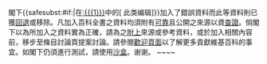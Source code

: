 <div style=clear: both></div>{{{icon|[[Image:Information.svg|25px|alt=|link=]]}}}閣下{{<includeonly>safesubst:</includeonly>#if:{{{1|}}}|在[[:{{{1}}}]]中的<span class="plainlinks">[{{{2}}} 此类编辑]</span>}}加入了錯誤資料而此等資料則已獲[[Wikipedia:回退|回退]]或移除。凡加入百科全書之資料均須附有[[Wikipedia:可靠來源|可靠]]且公開之來源以資[[Wikipedia:可供查證|查證]]。倘閣下以為所加入之資料實為正確，請為之[[Wikipedia:列明來源|附上]]來源或參考資料，或於加入相關內容前，移步至條目討論頁提案討論。請參閱[[Wikipedia:歡迎，新來者|歡迎頁面]]以了解更多貢獻維基百科的事宜。如閣下仍須進行測試，請使用[[Wikipedia:沙盒|沙盒]]。谢谢。 <!-- Template:Huggle/warn-error-1 --><!-- Template:uw-error1 -->~~<noinclude></noinclude>~~<noinclude>

{{Huggle/TemplateNotice|series = uw-error|max = 3|s1 = uw-e1|escalate = yes}}

</noinclude>